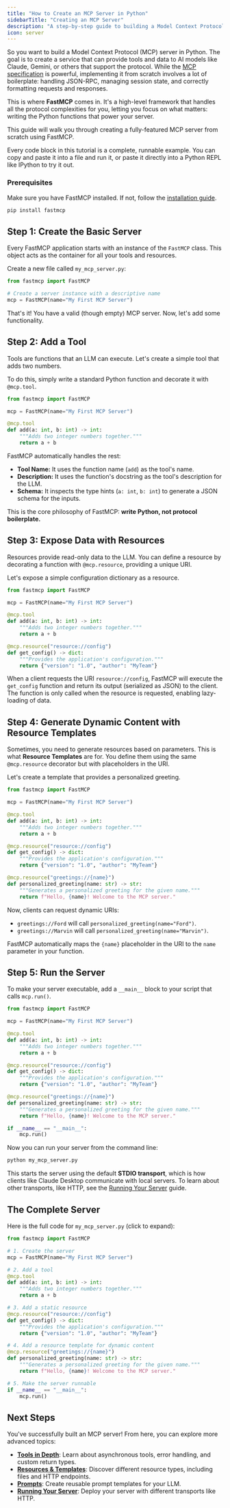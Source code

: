 ```yaml
---
title: "How to Create an MCP Server in Python"
sidebarTitle: "Creating an MCP Server"
description: "A step-by-step guide to building a Model Context Protocol (MCP) server using Python and FastMCP, from basic tools to dynamic resources."
icon: server
---
```


So you want to build a Model Context Protocol (MCP) server in Python. The goal is to create a service that can provide tools and data to AI models like Claude, Gemini, or others that support the protocol. While the [MCP specification](https://modelcontextprotocol.io/specification/) is powerful, implementing it from scratch involves a lot of boilerplate: handling JSON-RPC, managing session state, and correctly formatting requests and responses.

This is where **FastMCP** comes in. It's a high-level framework that handles all the protocol complexities for you, letting you focus on what matters: writing the Python functions that power your server.

This guide will walk you through creating a fully-featured MCP server from scratch using FastMCP.

<Tip>
Every code block in this tutorial is a complete, runnable example. You can copy and paste it into a file and run it, or paste it directly into a Python REPL like IPython to try it out.
</Tip>

### Prerequisites

Make sure you have FastMCP installed. If not, follow the [installation guide](/zh/getting-started/installation).

```bash
pip install fastmcp
```


## Step 1: Create the Basic Server

Every FastMCP application starts with an instance of the `FastMCP` class. This object acts as the container for all your tools and resources.

Create a new file called `my_mcp_server.py`:

```python my_mcp_server.py
from fastmcp import FastMCP

# Create a server instance with a descriptive name
mcp = FastMCP(name="My First MCP Server")
```

That's it! You have a valid (though empty) MCP server. Now, let's add some functionality.

## Step 2: Add a Tool

Tools are functions that an LLM can execute. Let's create a simple tool that adds two numbers.

To do this, simply write a standard Python function and decorate it with `@mcp.tool`.

```python my_mcp_server.py {5-8}
from fastmcp import FastMCP

mcp = FastMCP(name="My First MCP Server")

@mcp.tool
def add(a: int, b: int) -> int:
    """Adds two integer numbers together."""
    return a + b
```

FastMCP automatically handles the rest:
- **Tool Name:** It uses the function name (`add`) as the tool's name.
- **Description:** It uses the function's docstring as the tool's description for the LLM.
- **Schema:** It inspects the type hints (`a: int`, `b: int`) to generate a JSON schema for the inputs.

This is the core philosophy of FastMCP: **write Python, not protocol boilerplate.**

## Step 3: Expose Data with Resources

Resources provide read-only data to the LLM. You can define a resource by decorating a function with `@mcp.resource`, providing a unique URI.

Let's expose a simple configuration dictionary as a resource.

```python my_mcp_server.py {10-13}
from fastmcp import FastMCP

mcp = FastMCP(name="My First MCP Server")

@mcp.tool
def add(a: int, b: int) -> int:
    """Adds two integer numbers together."""
    return a + b

@mcp.resource("resource://config")
def get_config() -> dict:
    """Provides the application's configuration."""
    return {"version": "1.0", "author": "MyTeam"}
```

When a client requests the URI `resource://config`, FastMCP will execute the `get_config` function and return its output (serialized as JSON) to the client. The function is only called when the resource is requested, enabling lazy-loading of data.

## Step 4: Generate Dynamic Content with Resource Templates

Sometimes, you need to generate resources based on parameters. This is what **Resource Templates** are for. You define them using the same `@mcp.resource` decorator but with placeholders in the URI.

Let's create a template that provides a personalized greeting.

```python my_mcp_server.py {15-17}
from fastmcp import FastMCP

mcp = FastMCP(name="My First MCP Server")

@mcp.tool
def add(a: int, b: int) -> int:
    """Adds two integer numbers together."""
    return a + b

@mcp.resource("resource://config")
def get_config() -> dict:
    """Provides the application's configuration."""
    return {"version": "1.0", "author": "MyTeam"}

@mcp.resource("greetings://{name}")
def personalized_greeting(name: str) -> str:
    """Generates a personalized greeting for the given name."""
    return f"Hello, {name}! Welcome to the MCP server."
```

Now, clients can request dynamic URIs:
- `greetings://Ford` will call `personalized_greeting(name="Ford")`.
- `greetings://Marvin` will call `personalized_greeting(name="Marvin")`.

FastMCP automatically maps the `{name}` placeholder in the URI to the `name` parameter in your function.

## Step 5: Run the Server

To make your server executable, add a `__main__` block to your script that calls `mcp.run()`.

```python my_mcp_server.py {19-20}
from fastmcp import FastMCP

mcp = FastMCP(name="My First MCP Server")

@mcp.tool
def add(a: int, b: int) -> int:
    """Adds two integer numbers together."""
    return a + b

@mcp.resource("resource://config")
def get_config() -> dict:
    """Provides the application's configuration."""
    return {"version": "1.0", "author": "MyTeam"}

@mcp.resource("greetings://{name}")
def personalized_greeting(name: str) -> str:
    """Generates a personalized greeting for the given name."""
    return f"Hello, {name}! Welcome to the MCP server."

if __name__ == "__main__":
    mcp.run()
```

Now you can run your server from the command line:
```bash
python my_mcp_server.py
```
This starts the server using the default **STDIO transport**, which is how clients like Claude Desktop communicate with local servers. To learn about other transports, like HTTP, see the [Running Your Server](/zh/deployment/running-server) guide.

## The Complete Server

Here is the full code for `my_mcp_server.py` (click to expand):

```python my_mcp_server.py [expandable]
from fastmcp import FastMCP

# 1. Create the server
mcp = FastMCP(name="My First MCP Server")

# 2. Add a tool
@mcp.tool
def add(a: int, b: int) -> int:
    """Adds two integer numbers together."""
    return a + b

# 3. Add a static resource
@mcp.resource("resource://config")
def get_config() -> dict:
    """Provides the application's configuration."""
    return {"version": "1.0", "author": "MyTeam"}

# 4. Add a resource template for dynamic content
@mcp.resource("greetings://{name}")
def personalized_greeting(name: str) -> str:
    """Generates a personalized greeting for the given name."""
    return f"Hello, {name}! Welcome to the MCP server."

# 5. Make the server runnable
if __name__ == "__main__":
    mcp.run()
```

## Next Steps

You've successfully built an MCP server! From here, you can explore more advanced topics:

-   [**Tools in Depth**](/zh/servers/tools): Learn about asynchronous tools, error handling, and custom return types.
-   [**Resources & Templates**](/zh/servers/resources): Discover different resource types, including files and HTTP endpoints.
-   [**Prompts**](/zh/servers/prompts): Create reusable prompt templates for your LLM.
-   [**Running Your Server**](/zh/deployment/running-server): Deploy your server with different transports like HTTP.

